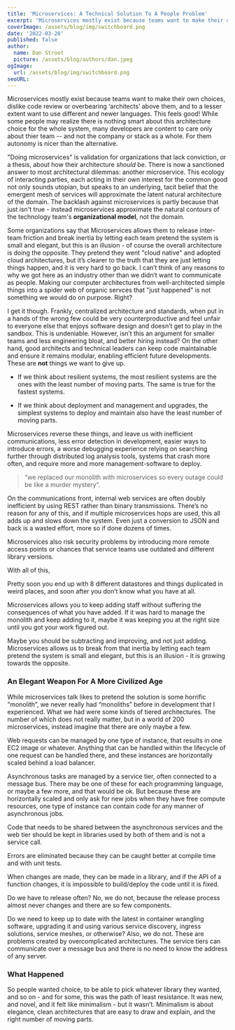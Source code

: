 ```yaml
---
title: 'Microservices: A Technical Solution To A People Problem'
excerpt: 'Microservices mostly exist because teams want to make their own choices, dislike code review or overbearing ‘architects’ above them, and to a lesser extent want to use different and newer languages. This feels good, but...'
coverImage: /assets/blog/img/switchboard.png
date: '2022-03-20'
published: false
author:
  name: Dan Stroot
  picture: /assets/blog/authors/dan.jpeg
ogImage:
  url: /assets/blog/img/switchboard.png
seoURL:
---
```


Microservices mostly exist because teams want to make their own choices, dislike code review or overbearing ‘architects’ above them, and to a lesser extent want to use different and newer languages. This feels good! While some people may realize there is nothing smart about this architecture choice for the whole system, many developers are content to care only about thier team -- and not the company or stack as a whole. For them autonomy is nicer than the alternative.

"Doing microservices" is validation for organizations that lack conviction, or a thesis, about how their architecture _should_ be. There is now a sanctioned answer to most architectural dilemmas: another microservice. This ecology of interacting parties, each acting in their own interest for the common good not only sounds utopian, but speaks to an underlying, tacit belief that the emergent mesh of services will approximate the latent natural architecture of the domain. The backlash against microservices is partly because that just isn't true - instead microservices approximate the natural contours of the technology team's **organizational model**, not the domain.

Some organizations say that Microservices allows them to release inter-team friction and break inertia by letting each team pretend the system is small and elegant, but this is an illusion - of course the overall architecture is doing the opposite. They pretend they went "cloud native" and adopted cloud architectures, but it’s clearer to the truth that they are just letting things happen, and it is very hard to go back. I can’t think of any reasons to why we got here as an industry other than we didn’t want to communicate as people. Making our computer architectures from well-architected simple things into a spider web of organic servces that "just happened" is not something we would do on purpose. Right?

I get it though. Frankly, centralized architecture and standards, when put in a hands of the wrong few could be very counterproductive and feel unfair to everyone else that enjoys software design and doesn’t get to play in the sandbox. This is undeniable. However, isn’t this an argument for smaller teams and less engineering bloat, and better hiring instead? On the other hand, good architects and technical leaders can keep code maintainable and ensure it remains modular, enabling efficient future developments. These are **not** things we want to give up.

- If we think about resilient systems, the most resilient systems are the ones with the least number of moving parts. The same is true for the fastest systems.

- If we think about deployment and management and upgrades, the simplest systems to deploy and maintain also have the least number of moving parts.

Microservices reverse these things, and leave us with inefficient communications, less error detection in development, easier ways to introduce errors, a worse debugging experience relying on searching further through distributed log analysis tools, systems that crash more often, and require more and more management-software to deploy.

>“we replaced our monolith with microservices so every outage could be like a murder mystery”. 

On the communications front, internal web services are often doubly inefficient by using REST rather than binary transmissions. There’s no reason for any of this, and if multiple microservices hops are used, this all adds up and slows down the system. Even just a conversion to JSON and back is a wasted effort, more so if done dozens of times.

Microservices also risk security problems by introducing more remote access points or chances that service teams use outdated and different library versions.

With all of this, 



Pretty soon you end up with 8 different datastores and things duplicated in weird places, and soon after you don’t know what you have at all.

Microservices allows you to keep adding staff without suffering the consequences of what you have added. If it was hard to manage the monolith and keep adding to it, maybe it was keeping you at the right size until you got your work figured out.

Maybe you should be subtracting and improving, and not just adding. Microservices allows us to break from that inertia by letting each team pretend the system is small and elegant, but this is an illusion - it is growing towards the opposite.

### An Elegant Weapon For A More Civilized Age

While microservices talk likes to pretend the solution is some horrific “monolith”, we never really had “monoliths” before in development that I experienced. What we had were some kinds of tiered architectures. The number of which does not really matter, but in a world of 200 microservices, instead imagine that there are only maybe a few.

Web requests can be managed by one type of instance, that results in one EC2 image or whatever. Anything that can be handled within the lifecycle of one request can be handled there, and these instances are horizontally scaled behind a load balancer.

Asynchronous tasks are managed by a service tier, often connected to a message bus. There may be one of these for each programming language, or maybe a few more, and that would be ok. But because these are horizontally scaled and only ask for new jobs when they have free compute resources, one type of instance can contain code for any manner of asynchronous jobs.

Code that needs to be shared between the asynchronous services and the web tier should be kept in libraries used by both of them and is not a service call.

Errors are eliminated because they can be caught better at compile time and with unit tests.

When changes are made, they can be made in a library, and if the API of a function changes, it is impossible to build/deploy the code until it is fixed.

Do we have to release often? No, we do not, because the release process almost never changes and there are so few components.

Do we need to keep up to date with the latest in container wrangling software, upgrading it and using various service discovery, ingress solutions, service meshes, or otherwise? Also, we do not. These are problems created by overcomplicated architectures. The service tiers can communicate over a message bus and there is no need to know the address of any server.

### What Happened

So people wanted choice, to be able to pick whatever library they wanted, and so on - and for some, this was the path of least resistance. It was new, and novel, and it felt like minimalism - but it wasn’t. Minimalism is about elegance, clean architectures that are easy to draw and explain, and the right number of moving parts.

